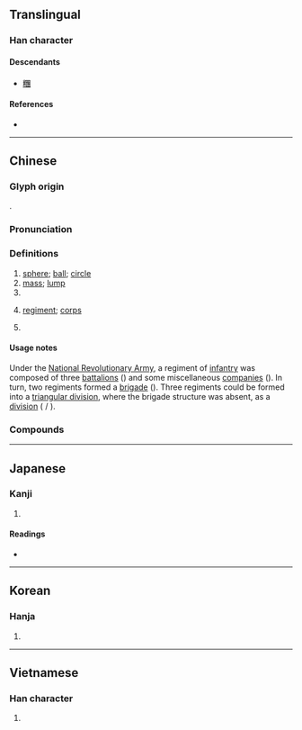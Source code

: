 {{also|团|団}}
{{character info/new}}
==Translingual==
{{Han simplified forms|團|団|团}}

===Han character===
{{Han char|rn=31|rad=囗|as=11|sn=14|four=60343|canj=WJII|ids=⿴囗專}}

====Descendants====
* [[糰]]

====References====
* {{Han ref|kx=0221.020|dkj=04834|dj=0452.130|hdz=10725.020|uh=5718|ud=22296|bh=B9CE|bd=47566}}

----

==Chinese==
{{zh-forms|s=团}}

===Glyph origin===
{{Han etym}}
{{Han compound|囗|專|c1=s|c2=p|ls=psc}}.

===Pronunciation===
{{zh-pron
|m=tuán,er=y
|c=tyun4
|h=pfs=thòn
|md=tuàng/diòng
|md_note=tuàng - literary; diòng - vernacular (“united; assembled; to form a circle”, e.g. {{zh-l|*團團}})
|mn=thoân/qz:tôaⁿ/tw,xm:thn̂g/zz:thûiⁿ/qz:thn̍gh
|mn_note=thoân - literary; tôaⁿ/thn̂g/thuîⁿ/thn̍gh - vernacular
|w=3doe
|mc=y
|oc=y
|ma=y
|cat=n,cls
}}

===Definitions===
{{zh-hanzi}}

# [[sphere]]; [[ball]]; [[circle]]
# [[mass]]; [[lump]]
# {{zh-classifier|[[round]] objects}}
# {{lb|zh|military}} [[regiment]]; [[corps]]
# {{lb|zh|Mainland}} {{zh-short|共青團|Communist Youth League}}

====Usage notes====
{{sense|military}} Under the [[w:National Revolutionary Army|National Revolutionary Army]], a regiment of [[infantry]] was composed of three [[battalion]]s ({{zh-l|*營}}) and some miscellaneous [[companies]] ({{zh-l|*連}}). In turn, two regiments formed a [[brigade]] ({{zh-l|*旅}}). Three regiments could be formed into a [[triangular division]], where the brigade structure was absent, as a [[division]] ({{zh-l|*整編師}} / {{zh-l|*編制師}}).

===Compounds===
{{zh-der|團聚|樂團|商團|一團|一團和氣|一團漆黑|一團火|一團糟|中介社團|主席團|亂成一團|亂集團|交戰團體|交響樂團|人民團體|代表團|企業集團|伙食團|使節團|僑團|公使團|共產集團|共青團|兵團|冷氣團|刓團|初級團體|利益團體|剔團圓|剔團圞|劇團|功能團體|勞工團體|勞軍團|包髻團衫|原子團|合唱團|團丁|團主|團伙|團剝|團勇|團匪|團員|團圍|團圓|團圓節|團團|團團圍住|團團轉|團圞|團坐|團契|團康|團弄|團扇|團扇妾|團拜|團掿|團書|團案|團欒|團沙群島|團牌|團瓢|團礦|團社|團空|團管區|團粒|團結|團結一心|團練|團臉|團臍|團花|團茶|團荷|團著|團藻|團行|團長|團隊|團隊精神|團音|團頭|團頭團臉|團頭聚面|團香扇|團體|團體協約|團體意識|團體操|團體治療|團體行動|團體規範|團體輔導|團魚|團龍|團龍兒|報團|壓力團體|外交團|大兵團|大團圓|大團白臉|大團結|大陪審團|大陸氣團|婦女團體|尖團|尖團字|尖團音|工業團體|師團|年團子|忙作一團|慌成一團|成團打塊|打團|打成一團|指破迷團|採購團|搓粉團朱|擠成一團|救國團|教練團|教育團體|旅行劇團|旅行團|星團|智囊團|暖氣團|月團|東歐集團|柏林劇團|次級團體|歌舞團|正集團|毛團|毛團把戲|民團|民間團體|氣團|水團|溜冰團|漁民團體|漆黑一團|潑毛團|潑花團|球狀星團|畢宿星團|疑團|白團|白團扇|破產財團|社團|秋風團扇|笑成一團|管弦樂團|粉團兒|精誠團結|綜藝團|義和團|考察團|職業團體|膿團|舞團|花團|花團錦簇|草團瓢|蒲團|西歐集團|觀光團|訪問團|謎團|變性氣團|財團|財團法人|軍團|農技團|農民團體|巡迴劇團|鄉團|銀行團|防護團|陪審團|集團|集團結婚|面團團|風團|馬戲團|騎兵團|骨肉團圓|骨肉團圞|麵團|麻做一團|麻團|黃毛團兒|黑漆一團|黨團|龍團}}

----

==Japanese==
{{ja-kanji forms|団|團}}

===Kanji===
{{ja-kanji|grade=|rs=囗11|shin=団}}

# {{defn|lang=ja|sort=囗11}}

====Readings====
* {{ja-readings|on=[[だん]] (dan), [[とん]] (ton), [[どん]] (don)|kun=[[まるい]] (marui), [[かたまり]] (katamari)}}

----

==Korean==

===Hanja===
{{ko-hanja|hangeul=단|rv=dan|mr=tan}}

# {{defn|lang=ko|sort=囗11}}

----

==Vietnamese==

===Han character===
{{vi-hantu|[[đoàn]]|rs=囗11}}

# {{defn|lang=vi|sort=囗11}}
